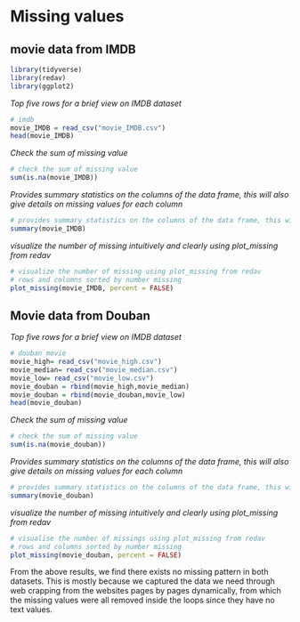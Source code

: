 # Missing values

## movie data from IMDB
```r
library(tidyverse)
library(redav)
library(ggplot2)
```

*Top five rows for a brief view on IMDB dataset*
```r
# imdb
movie_IMDB = read_csv("movie_IMDB.csv")
head(movie_IMDB)
```
*Check the sum of missing value*
```r
# check the sum of missing value
sum(is.na(movie_IMDB))
```
*Provides summary statistics on the columns of the data frame, this will also give details on missing values for each column*
```r
# provides summary statistics on the columns of the data frame, this will also give details on missing values for each column
summary(movie_IMDB)
```

*visualize the number of missing intuitively and clearly using plot_missing from redav*
```r
# visualize the number of missing using plot_missing from redav
# rows and columns sorted by number missing
plot_missing(movie_IMDB, percent = FALSE)

```

## Movie data from Douban
*Top five rows for a brief view on IMDB dataset*
```r
# douban movie
movie_high= read_csv("movie_high.csv")
movie_median= read_csv("movie_median.csv")
movie_low= read_csv("movie_low.csv")
movie_douban = rbind(movie_high,movie_median)
movie_douban = rbind(movie_douban,movie_low)
head(movie_douban)
```
*Check the sum of missing value*
```r
# check the sum of missing value
sum(is.na(movie_douban))
```
*Provides summary statistics on the columns of the data frame, this will also give details on missing values for each column*
```r
# provides summary statistics on the columns of the data frame, this will also give details on missing values for each column
summary(movie_douban)
```

*visualize the number of missing intuitively and clearly using plot_missing from redav*
```r
# visualise the number of missings using plot_missing from redav
# rows and columns sorted by number missing
plot_missing(movie_douban, percent = FALSE)
```

From the above results, we find there exists no missing pattern in both datasets. This is mostly because we captured the data we need through web crapping from the websites pages by pages dynamically, from which the missing values were all removed inside the loops since they have no text values.